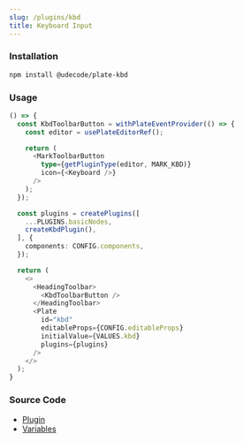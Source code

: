 ```yaml
---
slug: /plugins/kbd
title: Keyboard Input
---
```


### Installation

```bash npm2yarn
npm install @udecode/plate-kbd
```

### Usage

```ts live
() => {
  const KbdToolbarButton = withPlateEventProvider(() => {
    const editor = usePlateEditorRef();

    return (
      <MarkToolbarButton
        type={getPluginType(editor, MARK_KBD)}
        icon={<Keyboard />}
      />
    );
  });

  const plugins = createPlugins([
    ...PLUGINS.basicNodes,
    createKbdPlugin(),
  ], {
    components: CONFIG.components,
  });

  return (
    <>
      <HeadingToolbar>
        <KbdToolbarButton />
      </HeadingToolbar>
      <Plate
        id="kbd"
        editableProps={CONFIG.editableProps}
        initialValue={VALUES.kbd}
        plugins={plugins}
      />
    </>
  );
}
```

### Source Code

- [Plugin](https://github.com/udecode/plate/blob/main/packages/nodes/kbd/src/createKbdPlugin.ts)
- [Variables](https://github.com/udecode/plate/blob/main/docs/src/live/live.tsx)

